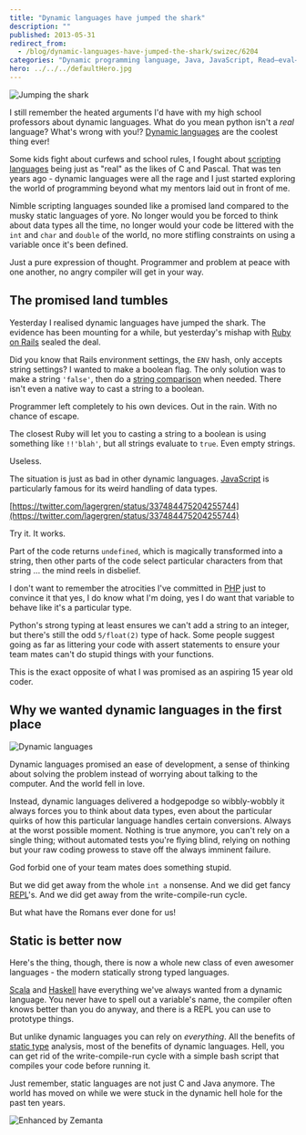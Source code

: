```yaml
---
title: "Dynamic languages have jumped the shark"
description: ""
published: 2013-05-31
redirect_from:
  - /blog/dynamic-languages-have-jumped-the-shark/swizec/6204
categories: "Dynamic programming language, Java, JavaScript, Read–eval–print loop, Ruby, Scala, Type system, Uncategorized"
hero: ../../../defaultHero.jpg
---
```


![Jumping the shark](https://www.filepicker.io/api/file/jJuq5mNjQbC0ZJrdJYms)

I still remember the heated arguments I'd have with my high school professors about dynamic languages. What do you mean python isn't a _real_ language? What's wrong with you!? [Dynamic languages](http://en.wikipedia.org/wiki/Dynamic_programming_language) are the coolest thing ever!

Some kids fight about curfews and school rules, I fought about [scripting languages](http://en.wikipedia.org/wiki/Scripting_language) being just as "real" as the likes of C and Pascal. That was ten years ago - dynamic languages were all the rage and I just started exploring the world of programming beyond what my mentors laid out in front of me.

Nimble scripting languages sounded like a promised land compared to the musky static languages of yore. No longer would you be forced to think about data types all the time, no longer would your code be littered with the `int` and `char` and `double` of the world, no more stifling constraints on using a variable once it's been defined.

Just a pure expression of thought. Programmer and problem at peace with one another, no angry compiler will get in your way.

## The promised land tumbles

Yesterday I realised dynamic languages have jumped the shark. The evidence has been mounting for a while, but yesterday's mishap with [Ruby on Rails](http://rubyonrails.org) sealed the deal.

Did you know that Rails environment settings, the `ENV` hash, only accepts string settings? I wanted to make a boolean flag. The only solution was to make a string `'false'`, then do a [string comparison](http://en.wikipedia.org/wiki/Comparison_of_programming_languages_%28string_functions%29) when needed. There isn't even a native way to cast a string to a boolean.

Programmer left completely to his own devices. Out in the rain. With no chance of escape.

The closest Ruby will let you to casting a string to a boolean is using something like `!!'blah'`, but all strings evaluate to `true`. Even empty strings.

Useless.

The situation is just as bad in other dynamic languages. [JavaScript](http://en.wikipedia.org/wiki/JavaScript) is particularly famous for its weird handling of data types.

[https://twitter.com/lagergren/status/337484475204255744](https://twitter.com/lagergren/status/337484475204255744)

Try it. It works.

Part of the code returns `undefined`, which is magically transformed into a string, then other parts of the code select particular characters from that string ... the mind reels in disbelief.

I don't want to remember the atrocities I've committed in [PHP](http://www.php.net) just to convince it that yes, I do know what I'm doing, yes I do want that variable to behave like it's a particular type.

Python's strong typing at least ensures we can't add a string to an integer, but there's still the odd `5/float(2)` type of hack. Some people suggest going as far as littering your code with assert statements to ensure your team mates can't do stupid things with your functions.

This is the exact opposite of what I was promised as an aspiring 15 year old coder.

## Why we wanted dynamic languages in the first place

![Dynamic languages](https://www.filepicker.io/api/file/8xojSjy5S9CpVtWes2dl)

Dynamic languages promised an ease of development, a sense of thinking about solving the problem instead of worrying about talking to the computer. And the world fell in love.

Instead, dynamic languages delivered a hodgepodge so wibbly-wobbly it always forces you to think about data types, even about the particular quirks of how this particular language handles certain conversions. Always at the worst possible moment. Nothing is true anymore, you can't rely on a single thing; without automated tests you're flying blind, relying on nothing but your raw coding prowess to stave off the always imminent failure.

God forbid one of your team mates does something stupid.

But we did get away from the whole `int a` nonsense. And we did get fancy [REPL](http://en.wikipedia.org/wiki/Read%E2%80%93eval%E2%80%93print_loop)'s. And we did get away from the write-compile-run cycle.

But what have the Romans ever done for us!

## Static is better now

Here's the thing, though, there is now a whole new class of even awesomer languages - the modern statically strong typed languages.

[Scala](http://www.scala-lang.org/) and [Haskell](http://haskell.org) have everything we've always wanted from a dynamic language. You never have to spell out a variable's name, the compiler often knows better than you do anyway, and there is a REPL you can use to prototype things.

But unlike dynamic languages you can rely on _everything_. All the benefits of [static type](http://en.wikipedia.org/wiki/Type_system) analysis, most of the benefits of dynamic languages. Hell, you can get rid of the write-compile-run cycle with a simple bash script that compiles your code before running it.

Just remember, static languages are not just C and Java anymore. The world has moved on while we were stuck in the dynamic hell hole for the past ten years.

![Enhanced by Zemanta](https://img.zemanta.com/zemified_e.png?x-id=83b08eef-ef3e-4b96-9d39-cf7b256a3e51)

